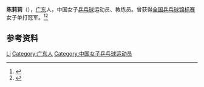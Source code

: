 '''陈莉莉'''（{{bd|1963年|}}），[[广东|广东]]人，中国女子[[乒乓球|乒乓球]]运动员、教练员。曾获得[[全国乒乓球锦标赛|全国乒乓球锦标赛]]女子单打冠军。<ref>{{Cite web|title=乒乓球好手陈莉莉（图）|url=http://www.cnhubei.com/200503/ca737813.htm|accessdate=2021-03-02|work=体育湖北}}</ref><ref>{{Cite web|title=日乒新战略:连续挖角中国教练 培养日本乒球新生代|url=http://www.ctsports.com.cn/2015/07/03/15243577951.html|accessdate=2021-03-02|work=楚天运动频道}}</ref>

== 参考资料 ==
{{reflist}}

{{全国乒乓球锦标赛女子单打冠军}}

{{Authority control}}
{{DEFAULTSORT:Chen陈}}
[[Category:陈姓|Li]]
[[Category:广东人|Category:广东人]]
[[Category:中国女子乒乓球运动员|Category:中国女子乒乓球运动员]]

{{中国人物小作品}}